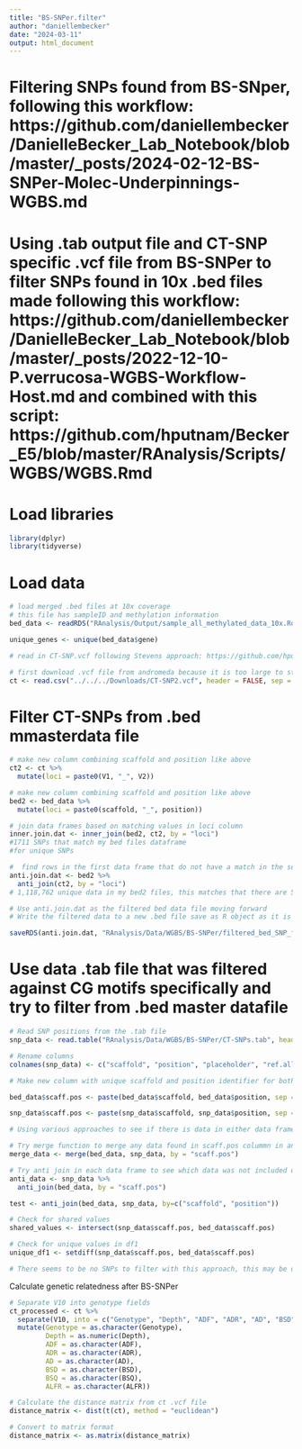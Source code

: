 ```yaml
---
title: "BS-SNPer.filter"
author: "daniellembecker"
date: "2024-03-11"
output: html_document
---
```


# Filtering SNPs found from BS-SNper, following this workflow: https://github.com/daniellembecker/DanielleBecker_Lab_Notebook/blob/master/_posts/2024-02-12-BS-SNPer-Molec-Underpinnings-WGBS.md

# Using .tab output file and CT-SNP specific .vcf file from BS-SNPer to filter SNPs found in 10x .bed files made following this workflow: https://github.com/daniellembecker/DanielleBecker_Lab_Notebook/blob/master/_posts/2022-12-10-P.verrucosa-WGBS-Workflow-Host.md and combined with this script: https://github.com/hputnam/Becker_E5/blob/master/RAnalysis/Scripts/WGBS/WGBS.Rmd

# Load libraries 

```r
library(dplyr)
library(tidyverse)
```

# Load data

```r
# load merged .bed files at 10x coverage
# this file has sampleID and methylation information
bed_data <- readRDS("RAnalysis/Output/sample_all_methylated_data_10x.Rdata") #read in info

unique_genes <- unique(bed_data$gene)

# read in CT-SNP.vcf following Stevens approach: https://github.com/hputnam/Geoduck_Meth/blob/master/code/15-filtering-ct-snps.Rmd

# first download .vcf file from andromeda because it is too large to store on github
ct <- read.csv("../../../Downloads/CT-SNP2.vcf", header = FALSE, sep = "\t")
```

# Filter CT-SNPs from .bed mmasterdata file

```r
# make new column combining scaffold and position like above 
ct2 <- ct %>% 
  mutate(loci = paste0(V1, "_", V2))

# make new column combining scaffold and position like above 
bed2 <- bed_data %>%
  mutate(loci = paste0(scaffold, "_", position))

# join data frames based on matching values in loci column
inner.join.dat <- inner_join(bed2, ct2, by = "loci")
#1711 SNPs that match my bed files dataframe
#for unique SNPs

#  find rows in the first data frame that do not have a match in the second data frame based on loci column
anti.join.dat <- bed2 %>%
  anti_join(ct2, by = "loci")
# 1,118,762 unique data in my bed2 files, this matches that there are 512 SNPs in my bed data frame

# Use anti.join.dat as the filtered bed data file moving forward 
# Write the filtered data to a new .bed file save as R object as it is too large

saveRDS(anti.join.dat, "RAnalysis/Data/WGBS/BS-SNPer/filtered_bed_SNP_file.Rdata")


```


# Use data .tab file that was filtered against CG motifs specifically and try to filter from .bed master datafile
```r
# Read SNP positions from the .tab file
snp_data <- read.table("RAnalysis/Data/WGBS/BS-SNPer/CT-SNPs.tab", header = FALSE)

# Rename columns
colnames(snp_data) <- c("scaffold", "position", "placeholder", "ref.allele", "alter.allele", "quality.score", "filter.status", "add.info", "genotype", "related.info")

# Make new column with unique scaffold and position identifier for both data frames to merge and  filter SNPs from snp_data

bed_data$scaff.pos <- paste(bed_data$scaffold, bed_data$position, sep = "-")

snp_data$scaff.pos <- paste(snp_data$scaffold, snp_data$position, sep = "-")

# Using various approaches to see if there is data in either data frame that matches, which would elude to there being SNPs to filter in the bed_data frame

# Try merge function to merge any data found in scaff.pos colummn in another dataframe
merge_data <- merge(bed_data, snp_data, by = "scaff.pos")

# Try anti join in each data frame to see which data was not included or would not be filtered, each data frame is unique
anti_data <- snp_data %>%
  anti_join(bed_data, by = "scaff.pos")

test <- anti_join(bed_data, snp_data, by=c("scaffold", "position"))

# Check for shared values
shared_values <- intersect(snp_data$scaff.pos, bed_data$scaff.pos)

# Check for unique values in df1
unique_df1 <- setdiff(snp_data$scaff.pos, bed_data$scaff.pos)

# There seems to be no SNPs to filter with this approach, this may be due to the fact that filtering to CG sites and the filtered motif file removed too many possible SNP positions.

```

Calculate genetic relatedness after BS-SNPer

```r
# Separate V10 into genotype fields
ct_processed <- ct %>%
  separate(V10, into = c("Genotype", "Depth", "ADF", "ADR", "AD", "BSD", "BSQ", "ALFR"), sep = ":", fill = "right") %>%
  mutate(Genotype = as.character(Genotype),
         Depth = as.numeric(Depth),
         ADF = as.character(ADF),
         ADR = as.character(ADR),
         AD = as.character(AD),
         BSD = as.character(BSD),
         BSQ = as.character(BSQ),
         ALFR = as.character(ALFR))

# Calculate the distance matrix from ct .vcf file
distance_matrix <- dist(t(ct), method = "euclidean")

# Convert to matrix format
distance_matrix <- as.matrix(distance_matrix)
```









